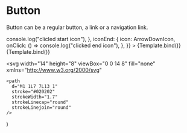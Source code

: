 

<Meta title="Components/Button" component={Button} />

# Button

Button can be a regular button, a link or a navigation link.

<Canvas>
  <Story
    name="Overview"
    args={{
      text: "Przykładowy tekst",
      link: "https://google.com",
      variant: "fill",
      size: "medium",
      iconStart: {
        icon: ArrowDownIcon,
        onClick: () => console.log("clicled start icon"),
      },
      iconEnd: {
        icon: ArrowDownIcon,
        onClick: () => console.log("clicked end icon"),
      },
    }}
  >
    {Template.bind()}
  </Story>
  <Story
    name="Overview with button without link"
    args={{
      text: "Przykładowy tekst",
      iconStart: {
        icon: ArrowDownIcon,
        onClick: null,
      },
      iconEnd: {
        icon: ArrowDownIcon,
        onClick: null,
      },
      variant: "fill",
      size: "medium",
    }}
  >
    {Template.bind()}
  </Story>
</Canvas>

<ArgsTable />


  <svg
    width="14"
    height="8"
    viewBox="0 0 14 8"
    fill="none"
    xmlns="http://www.w3.org/2000/svg"
  >
    <path
      d="M1 1L7 7L13 1"
      stroke="#020202"
      strokeWidth="1.7"
      strokeLinecap="round"
      strokeLinejoin="round"
    />
  </svg>
)
